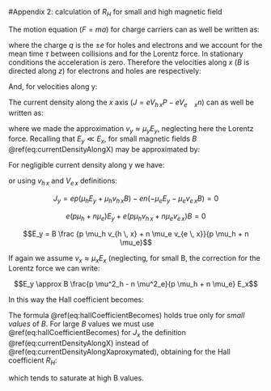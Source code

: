 #Appendix 2: calculation of $R_H$ for small and high magnetic field

The motion equation $(F=ma)$ for charge carriers can as well be written as:

\begin{equation}
m(\frac{dv}{dt}+\frac{v}{\tau}) = qE+ q\vec{v} \wedge \vec{B} 
(\#eq:MotionEquationForChargeCarriers)
\end{equation}

where the charge $q$ is the $\pm e$ for holes and electrons and we account for the mean time $\tau$ between collisions and for the Lorentz force.
In stationary conditions the acceleration is zero. Therefore the velocities along $x$ ($B$ is directed along $z$) for electrons and holes are respectively:

\begin{equation}
V_{ex}=-\frac{e\tau}{m}E_x+\frac{e\tau}{m}\vec{v}\wedge\vec{B}=-\mu_e v_{e\, y}B
(\#eq:XvelocitiesForElectrons)
\end{equation}

\begin{equation}
V_{hx}=\mu_h E_x+\mu_h v_{e\, x}B
(\#eq:XvelocitiesForHoles)
\end{equation}

And, for velocities along y:

\begin{equation}
V_{ e \, y} = -\mu_e E_y- \mu_e V_{e \, x} B
(\#eq:YvelocitiesForElectrons)
\end{equation}


\begin{equation}
V_{h \, y} = \mu_h E_y + \mu_h v_{h \, x}B
(\#eq:YvelocitiesForHoles)
\end{equation}


The current density along the <!-- is it the x AXIS or x in some other way? -->$x$ axis $(J = e V_{h \, x} P - eV_{e \quad x} n)$ can as well be written as:


\begin{equation}
J_x \approx e(p \mu_h + n \mu_e)E_x + e(p \mu_h v \mu_{h \, y} - n \mu_e v_{e \, y})B \approx \\
\approx e ( p \mu_h + n \mu_e) E_x + e (p \mu_h^2 -n \mu_e^2 )BE_y
(\#eq:currentDensityAlongX)
\end{equation}


where we made the approximation $v_y \approx \mu_y E_y$, neglecting here the Lorentz force.
Recalling that $E_y \ll E_x$, for small magnetic fields $B$ \@ref(eq:currentDensityAlongX) may be approximated by:

\begin{equation}
J_x \approx e(p \mu_h + n \mu_e) E_x
(\#eq:currentDensityAlongXaproxymated)
\end{equation}

For negligible current density along y we have:

\begin{equation}
J_y = e p v_{h \, y} - env_{e \, y} = 0
(\#eq:currentDensityAlongYNegligible)
\end{equation}

or using $v_{h \, x}$ and $V_{e \, x}$ definitions:

$$J_y = ep ( \mu_h E_y + \mu_h v_{h \, x} B) - en( -\mu_e E_y - \mu_e v_{e \, x}B) = 0$$

$$e(p \mu_h + n \mu_e) E_y + e(p \mu_h v_{h \, x} + n \mu_e v_{e \, x}) B = 0$$

$$E_y = B \frac {p \mu_h v_{h \, x} + n \mu_e v_{e \, x}}{p \mu_h + n \mu_e}$$

If again we assume $v_x \approx \mu_xE_x$ (neglecting, for small B, the correction for the Lorentz force <!-- is it the lorentz force ? --> we can write:

$$E_y \approx B \frac{p \mu^2_h - n \mu^2_e}{p \mu_h + n \mu_e} E_x$$

In this way the Hall coefficient becomes:

\begin{equation}
R_H = - \frac{E_y}{J_x B_z} \approx \frac {p \mu^2_h - n \mu_e^2}{e (p \mu_h + n \mu_e )^2}
(\#eq:hallCoefficientBecomes)
\end{equation}


The formula \@ref(eq:hallCoefficientBecomes) holds true only for *small values* of $B$.
For large $B$ values we must use \@ref(eq:hallCoefficientBecomes) for $J_x$ the definition \@ref(eq:currentDensityAlongX) instead of \@ref(eq:currentDensityAlongXaproxymated), obtaining for the Hall coefficient $R_H$:


\begin{equation}
R_{ H }(B)=\frac { E_{ y } }{ BJ_{ x } } \approx \frac { \left[ B\frac { (p\mu ^{ 2 }_{ h }-n\mu ^{ 2 }_{ e }) }{ (p\mu _{ h }+n\mu _{ e }) } E_{ x } \right] }{ Be\left[ (p\mu _{ h }+n\mu _{ e })+B^{ 2 }\frac { (p\mu ^{ 2 }_{ h }-n\mu ^{ 2 }_{ e })^{ 2 } }{ (p\mu _{ h }+n\mu _{ e }) } \right] { E }_{ x } } = \\
=\frac { (p\mu ^{ 2 }_{ h }-n\mu ^{ 2 }_{ e }) }{ e(p\mu _{ h }+n\mu _{ e })^{ 2 }\left[ 1+B^{ 2 }\frac { (p{ \mu }_{ h }^{ 2 }-n\mu ^{ 2 }_{ e })^{ 2 } }{ (p\mu _{ h }+n\mu _{ e })^{ 2 } } \right] } =\frac { R_{ H(B=0) } }{ 1+KB^{ 2 } }
(\#eq:HallCoefficientBigEquation)
\end{equation}

<!-- yeah i know that was long... -->
which tends to saturate at high B values.
